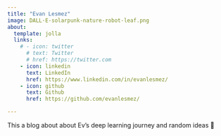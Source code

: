 ```yaml
---
title: "Evan Lesmez"
image: DALL·E-solarpunk-nature-robot-leaf.png
about:
  template: jolla
  links:
    # - icon: twitter
      # text: Twitter
      # href: https://twitter.com
    - icon: linkedin
      text: LinkedIn
      href: https://www.linkedin.com/in/evanlesmez/
    - icon: github
      text: Github
      href: https://github.com/evanlesmez/

---
```

This a blog about about Ev's deep learning journey and random ideas 🐒
